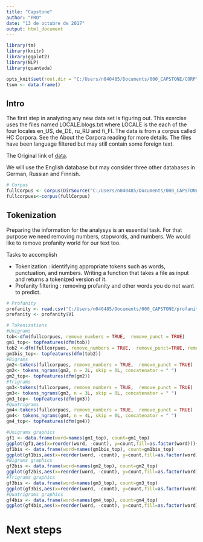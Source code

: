 ---
title: "Capstone"
author: "PRO"
date: "13 de octubre de 2017"
output: html_document
---

```{r, echo=FALSE, include=FALSE}
library(tm)
library(knitr)
library(ggplot2)
library(NLP)
library(quanteda)

opts_knit$set(root.dir = "C:/Users/n040485/Documents/000_CAPSTONE/CORP")
tsum <- data.frame()

```

## Intro
 
The first step in analyzing any new data set is figuring out.
This exercise uses the files named LOCALE.blogs.txt where LOCALE is the each of the four locales en_US, de_DE, ru_RU and fi_FI. The data is from a corpus called HC Corpora. See the About the Corpora reading for more details. The files have been language filtered but may still contain some foreign text.

The Original link of [data](https://d396qusza40orc.cloudfront.net/dsscapstone/dataset/Coursera-SwiftKey.zip).

We will use the English database but may consider three other databases in German, Russian and Finnish.




```{r, echo=FALSE,include=FALSE, warning=FALSE}

# Corpus
fullCorpus <- Corpus(DirSource("C:/Users/n040485/Documents/000_CAPSTONE/SAMPLE"), readerControl = list(language="en_US"))
fullcorpues<-corpus(fullCorpus)

```


## Tokenization

Preparing the information for the analysys is an essential task. For that purpose we need removing numbers, stopwords, and numbers. We would like to remove profanity world for our text too.

Tasks to accomplish

- Tokenization : identifying appropriate tokens such as words, punctuation, and numbers. Writing a function that takes a file as input and returns a tokenized version of it.
- Profanity filtering : removing profanity and other words you do not want to predict.


```{r, echo=FALSE, warning=FALSE}
# Profanity
profanity <- read.csv("C:/Users/n040485/Documents/000_CAPSTONE/profanity_list.csv", header=FALSE, stringsAsFactors=FALSE)
profanity <- profanity$V1

# Tokenizations
#Unigrams
tob<-dfm(fullcorpues, remove_numbers = TRUE,  remove_punct = TRUE)
gm1_top<- topfeatures(dfm(tob))
tob2 <-dfm(fullcorpues, remove_numbers = TRUE,  remove_punct=TRUE, remove=stopwords("english"))
gm1bis_top<- topfeatures(dfm(tob2))
#Bigrams
gm2<-tokens(fullcorpues, remove_numbers = TRUE,  remove_punct = TRUE)
gm2<- tokens_ngrams(gm2, n = 2L, skip = 0L, concatenator = " ")
gm2_top<- topfeatures(dfm(gm2))
#Trigrams
gm3<-tokens(fullcorpues, remove_numbers = TRUE,  remove_punct = TRUE)
gm3<- tokens_ngrams(gm3, n = 3L, skip = 0L, concatenator = " ")
gm3_top<- topfeatures(dfm(gm3))
#Quatrigrams
gm4<-tokens(fullcorpues, remove_numbers = TRUE,  remove_punct = TRUE)
gm4<- tokens_ngrams(gm4, n = 4L, skip = 0L, concatenator = " ")
gm4_top<- topfeatures(dfm(gm4))


```

```{r, results='asis', echo=FALSE, warning=FALSE}
#Unigrams graphics
gf1 <- data.frame(word=names(gm1_top), count=gm1_top)
ggplot(gf1,aes(x=reorder(word, -count), y=count,fill=as.factor(word)))+ geom_bar(stat="identity")+ xlab('Count') + ylab('Words (unigrams)') + ggtitle('Most Common Unigrams Including Stop Words')
gf1bis <- data.frame(word=names(gm1bis_top), count=gm1bis_top)
ggplot(gf1bis,aes(x=reorder(word, -count), y=count,fill=as.factor(word)))+ geom_bar(stat="identity")+ xlab('Count') + ylab('Words (unigrams)') + ggtitle('Most Common Unigrams non Including Stop Words') 
#Bigrams graphics
gf2bis <- data.frame(word=names(gm2_top), count=gm2_top)
ggplot(gf2bis,aes(x=reorder(word, -count), y=count,fill=as.factor(word)))+ geom_bar(stat="identity")+ xlab('Count') + ylab('Words (bigrams)') + ggtitle('Most Common Bigrams non Including Stop Words') 
#Trigrams graphics
gf3bis <- data.frame(word=names(gm3_top), count=gm3_top)
ggplot(gf3bis,aes(x=reorder(word, -count), y=count,fill=as.factor(word)))+ geom_bar(stat="identity")+ xlab('Count') + ylab('Words (Trigrams)') + ggtitle('Most Common Trigrams non Including Stop Words')
#Quatrigrams graphics
gf4bis <- data.frame(word=names(gm4_top), count=gm4_top)
ggplot(gf4bis,aes(x=reorder(word, -count), y=count,fill=as.factor(word)))+ geom_bar(stat="identity")+ xlab('Count') + ylab('Words (Trigrams)') + ggtitle('Most Common Quatrigrams non Including Stop Words')


```

# Next steps


